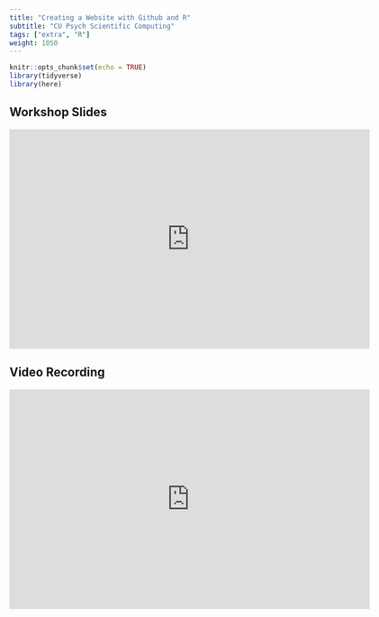 ```yaml
---
title: "Creating a Website with Github and R"
subtitle: "CU Psych Scientific Computing"
tags: ["extra", "R"]
weight: 1050
---
```


```r
knitr::opts_chunk$set(echo = TRUE)
library(tidyverse)
library(here)
```

## Workshop Slides

<div class="video-container"><iframe src="https://docs.google.com/presentation/d/e/2PACX-1vS7f238RBFWnVOXC9MR-9O-hwUuQxUxESoi6IWDchp3zAv5-nayYu3TSHx19gsUvQWj1v9vazkjcTDX/embed?start=false&loop=false&delayms=5000" frameborder="0" width="640" height="390" allowfullscreen="true" mozallowfullscreen="true" webkitallowfullscreen="true"></iframe></div>

## Video Recording

<div class="video-container" style="margin-bottom:50px"><iframe width="640" height="390" src="https://www.youtube.com/embed/yOWpZ7kw_f0?modestbranding=1&showinfo=0&rel=0&theme=light&color=white" frameborder="0"></iframe></div>
